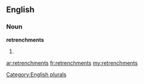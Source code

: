 ==English==

===Noun===
'''retrenchments'''

# {{plural of|[[retrenchment]]}}

[[Category:English plurals]]

[[ar:retrenchments]]
[[fr:retrenchments]]
[[my:retrenchments]]